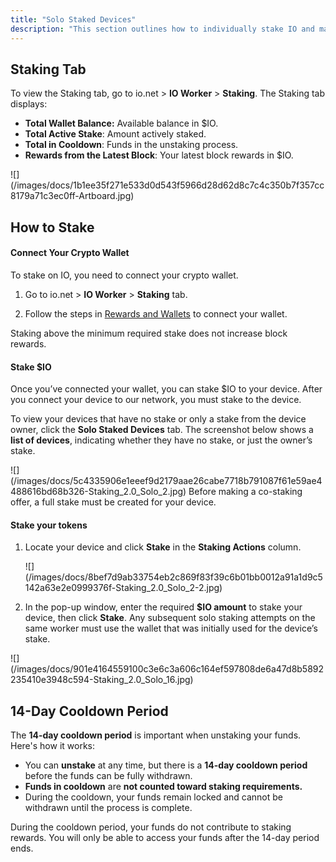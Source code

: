 ```yaml
---
title: "Solo Staked Devices"
description: "This section outlines how to individually stake IO and manage your stake effectively. For general information, refer to ."
---
```


## Staking Tab

To view the Staking tab, go to io.net > **IO Worker** > **Staking**. The Staking tab displays:

* **Total Wallet Balance:** Available balance in \$IO.
* **Total Active Stake**: Amount actively staked.
* **Total in Cooldown**: Funds in the unstaking process.
* **Rewards from the Latest Block**: Your latest block rewards in \$IO.

<Frame>
![](/images/docs/1b1ee35f271e533d0d543f5966d28d62d8c7c4c350b7f357cc8179a71c3ec0ff-Artboard.jpg)
</Frame>

## How to Stake

#### Connect Your Crypto Wallet

To stake on IO, you need to connect your crypto wallet.

1. Go to io.net > **IO Worker** > **Staking** tab.

2. Follow the steps in [Rewards and Wallets](/docs/rewards-wallets) to connect your wallet.

<Info>
Staking above the minimum required stake does not increase block rewards.
</Info>

#### Stake \$IO

Once you’ve connected your wallet, you can stake \$IO to your device. After you connect your device to our network, you must stake to the device.

To view your devices that have no stake or only a stake from the device owner, click the **Solo Staked Devices** tab. The screenshot below shows a **list of devices**, indicating whether they have no stake, or just the owner’s stake.

<Frame>
![](/images/docs/5c4335906e1eeef9d2179aae26cabe7718b791087f61e59ae4488616bd68b326-Staking_2.0_Solo_2.jpg)
</Frame>

<Info>
Before making a co-staking offer, a full stake must be created for your device.
</Info>

#### Stake your tokens

1. Locate your device and click **Stake** in the **Staking Actions** column.

   <Frame>
   ![](/images/docs/8bef7d9ab33754eb2c869f83f39c6b01bb0012a91a1d9c5142a63e2e0999376f-Staking_2.0_Solo_2-2.jpg)
   </Frame>

2. In the pop-up window, enter the required **$IO amount** to stake your device, then click **Stake**. Any subsequent solo staking attempts on the same worker must use the wallet that was initially used for the device’s stake.

<Frame>
![](/images/docs/901e4164559100c3e6c3a606c164ef597808de6a47d8b5892235410e3948c594-Staking_2.0_Solo_16.jpg)
</Frame>

## 14-Day Cooldown Period

The **14-day cooldown period** is important when unstaking your funds. Here's how it works:

* You can **unstake** at any time, but there is a **14-day cooldown period** before the funds can be fully withdrawn.
* **Funds in cooldown** are **not counted toward staking requirements.**
* During the cooldown, your funds remain locked and cannot be withdrawn until the process is complete.

<Danger>
During the cooldown period, your funds do not contribute to staking rewards. You will only be able to access your funds after the 14-day period ends.
</Danger>